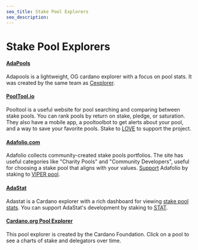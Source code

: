 ```yaml
---
seo_title: Stake Pool Explorers
seo_description: 
---
```


# Stake Pool Explorers


#### [AdaPools](https://adapools.org/)
Adapools is a lightweight, OG cardano explorer with a focus on pool stats. It was created by the same team as [Cexplorer](https://cexplorer.io/).

#### [PoolTool.io](https://pooltool.io/)
Pooltool is a useful website for pool searching and comparing between stake pools. You can rank pools by return on stake, pledge, or saturation. They also have a mobile app, a pooltoolbot to get alerts about your pool, and a way to save your favorite pools. Stake to [LOVE](https://pooltool.io/pool/95c4956f7a137f7fe9c72f2e831e6038744b6307d00143b2447e6443/epochs) to support the project. 

#### [Adafolio.com](https://adafolio.com/)
Adafolio collects community-created stake pools portfolios. The site has useful categories like "Charity Pools" and "Community Developers", useful for choosing a stake pool that aligns with your values. [Support](https://adafolio.com/support) Adafolio by staking to [VIPER pool](https://viperstaking.com/). 

#### [AdaStat](https://adastat.net/)
Adastat is a Cardano explorer with a rich dashboard for viewing [stake pool stats](https://adastat.net/pools). You can support AdaStat's development by staking to [STAT](https://adastat.net/pools/77b0a93c26ac65be36e9a9f220f9a43cbc57d705fc5d8f1de5fdeea1).

#### [Cardano.org Pool Explorer](https://explorer.cardano.org/en/pools)
This pool explorer is created by the Cardano Foundation. Click on a pool to see a charts of stake and delegators over time. 